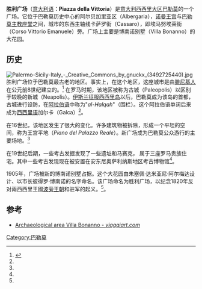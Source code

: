 {{Infobox street
| name                    = 胜利广场
| native_name             = Piazza della Vittoria
| image                   = 675 - Palermo, Piazza della Vittoria.jpg
| location                = [[意大利|意大利]][[西西里大区|西西里大区]][[巴勒莫|巴勒莫]]
| coordinates             = {{Coord|38|06|45|N|13|21|19|E|type:landmark_region:IT|display=inline,title}}
}}
'''胜利广场'''（[[意大利语|意大利语]]：'''Piazza della Vittoria'''）是[[意大利|意大利]][[西西里大区|西西里大区]][[巴勒莫|巴勒莫]]的一个广场。它位于巴勒莫历史中心的阿尔贝加里亚区（Albergaria），[[诺曼王宫|诺曼王宫]]与[[巴勒莫主教座堂|巴勒莫主教座堂]]之间，城市的东西主轴线卡萨罗街（Cassaro），即埃马努埃莱街（Corso Vittorio Emanuele）旁。广场上主要是博南诺别墅（Villa Bonanno）的大花园。

== 历史 ==
[[File:Palermo-Sicily-Italy_-_Creative_Commons_by_gnuckx_(3492725440).jpg|thumb]]
胜利广场位于巴勒莫最古老的地区。事实上，在这个地区，这座城市是由[[腓尼基人|腓尼基人]]在公元前8世纪建立的。<ref name=Sicilia>{{cite web|url=https://books.google.it/books?id=VPrcsf4BsAIC&dq=piazza+della+vittoria+galca&hl=it&source=gbs_navlinks_s |title=''Sicilia'', Touring Editore, 1989, p. 136-137|publisher= |date= |accessdate=}}</ref> 在罗马时期，该地区被称为古城（Paleopolis）以区别于较晚的新城（Neapolis）。[[西西里酋长国|伊斯兰征服西西里岛]]以后，巴勒莫成为该岛的首都，古城进行设防，在[[阿拉伯语|阿拉伯语]]中称为"''al-Halqah''"（围栏）。这个阿拉伯语单词后来成为[[西西里语|西西里语]]加尔卡（Galca）<ref name=Sicilia/>。

在16世纪，该地区发生了很大的变化。许多建筑物被拆除，形成一个平坦的空间，称为王宫平地（''Piano del Palazzo Reale''）。新广场成为巴勒莫公众游行的主要场地。<ref name=Sicilia/>

在19世纪后期，一些考古发掘发现了一些遗址和马赛克， 属于三座罗马贵族住宅。其中一些考古发现现在被安置在安东尼奥萨利纳斯地区考古博物馆<ref name=Sicilia/>。

1905年，广场被新的博南诺别墅占据。这个大花园由朱塞佩·达米亚尼·阿尔梅达设计、以市长彼得罗·博南诺的名字命名。该广场命名为胜利广场，以纪念1820年反对兩西西里王國[[波旁王朝|波旁王朝]]和驻军的起义。<ref name=Sicilia/>。

== 参考 ==
{{Reflist}}
* [https://www.viaggiart.com/en/place/5106/area-archeologica-villa-bonanno Archaeological area Villa Bonanno - ''viaggiart.com'']
[[Category:巴勒莫|Category:巴勒莫]]